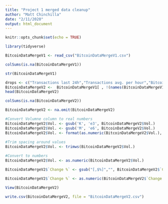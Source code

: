 ```yaml
---
title: "Project 1 merged data cleanup"
author: "Matt Chinchilla"
date: "2/11/2020"
output: html_document
---
```


```r
knitr::opts_chunk$set(echo = TRUE)
```

```r
library(tidyverse)
```


```r
BitcoinDataMergeV1 <- read_csv("BitcoinDataMergeV1.csv")
```

```r
colSums(is.na(BitcoinDataMergeV1))
```

```r
str(BitcoinDataMergeV1)
```

```r
drops <- c("Transactions last 24h","Transactions avg. per hour","Bitcoins sent last 24h","Bitcoins sent avg. per hour")
BitcoinDataMergeV2 <-  BitcoinDataMergeV1[ , !(names(BitcoinDataMergeV1) %in% drops)]
head(BitcoinDataMergeV2)
```

```r
colSums(is.na(BitcoinDataMergeV2))
```

```r
BitcoinDataMergeV2 <- na.omit(BitcoinDataMergeV2)
```

```r
#Convert Volumne column to real numbers
BitcoinDataMergeV2$Vol. <- gsub('K', 'e3', BitcoinDataMergeV2$Vol.)
BitcoinDataMergeV2$Vol. <- gsub('M', 'e6', BitcoinDataMergeV2$Vol.)
BitcoinDataMergeV2$Vol. <- format(as.numeric(BitcoinDataMergeV2$Vol.), scientific = FALSE) 
                        
#Trim spacing around values
BitcoinDataMergeV2$Vol. <- trimws(BitcoinDataMergeV2$Vol.)

#Convert to numbers
BitcoinDataMergeV2$Vol. <- as.numeric(BitcoinDataMergeV2$Vol.)
```


```r
BitcoinDataMergeV2$`Change %` <- gsub("[,$%]","", BitcoinDataMergeV2$`Change %`)

BitcoinDataMergeV2$`Change %` <- as.numeric(BitcoinDataMergeV2$`Change %`)
```

```r
View(BitcoinDataMergeV2)
```

```r
write.csv(BitcoinDataMergeV2, file = "BitcoinDataMergeV2.csv")
```